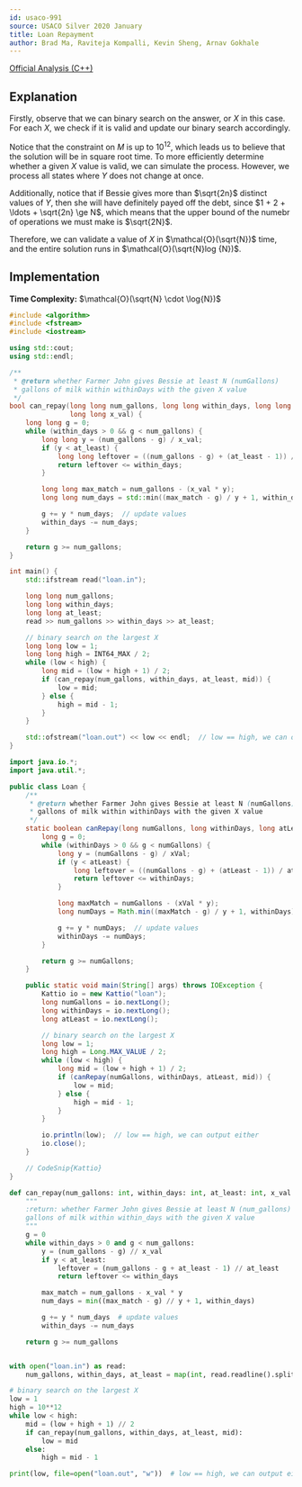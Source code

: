```yaml
---
id: usaco-991
source: USACO Silver 2020 January
title: Loan Repayment
author: Brad Ma, Raviteja Kompalli, Kevin Sheng, Arnav Gokhale
---
```


[Official Analysis (C++)](http://www.usaco.org/current/data/sol_loan_silver_jan20.html)

## Explanation

Firstly, observe that we can binary search on the answer, or $X$ in this case. For each $X$, we check if it is valid and update our binary search accordingly.

Notice that the constraint on $M$ is up to $10^{12}$, which leads us to believe that the solution will be in square root time. To more efficiently determine whether a given $X$ value is valid, we can simulate the process. However, we process all states where $Y$ does not change at once.

Additionally, notice that if Bessie gives more than $\sqrt{2n}$ distinct values of $Y$, then she will have definitely payed off the debt, since $1 + 2 + \ldots + \sqrt{2n} \ge N$, which means that the upper bound of the numebr of operations we must make is $\sqrt{2N}$.

Therefore, we can validate a value of $X$ in $\mathcal{O}(\sqrt{N})$ time, and the entire solution runs in $\mathcal{O}(\sqrt{N}log {N})$.

## Implementation
**Time Complexity:** $\mathcal{O}(\sqrt{N} \cdot \log{N})$

<LanguageSection>
<CPPSection>

```cpp
#include <algorithm>
#include <fstream>
#include <iostream>

using std::cout;
using std::endl;

/**
 * @return whether Farmer John gives Bessie at least N (numGallons)
 * gallons of milk within withinDays with the given X value
 */
bool can_repay(long long num_gallons, long long within_days, long long at_least,
               long long x_val) {
	long long g = 0;
	while (within_days > 0 && g < num_gallons) {
		long long y = (num_gallons - g) / x_val;
		if (y < at_least) {
			long long leftover = ((num_gallons - g) + (at_least - 1)) / at_least;
			return leftover <= within_days;
		}

		long long max_match = num_gallons - (x_val * y);
		long long num_days = std::min((max_match - g) / y + 1, within_days);

		g += y * num_days;  // update values
		within_days -= num_days;
	}

	return g >= num_gallons;
}

int main() {
	std::ifstream read("loan.in");

	long long num_gallons;
	long long within_days;
	long long at_least;
	read >> num_gallons >> within_days >> at_least;

	// binary search on the largest X
	long long low = 1;
	long long high = INT64_MAX / 2;
	while (low < high) {
		long mid = (low + high + 1) / 2;
		if (can_repay(num_gallons, within_days, at_least, mid)) {
			low = mid;
		} else {
			high = mid - 1;
		}
	}

	std::ofstream("loan.out") << low << endl;  // low == high, we can output either
}
```

</CPPSection>
<JavaSection>

```java
import java.io.*;
import java.util.*;

public class Loan {
	/**
	 * @return whether Farmer John gives Bessie at least N (numGallons)
	 * gallons of milk within withinDays with the given X value
	 */
	static boolean canRepay(long numGallons, long withinDays, long atLeast, long xVal) {
		long g = 0;
		while (withinDays > 0 && g < numGallons) {
			long y = (numGallons - g) / xVal;
			if (y < atLeast) {
				long leftover = ((numGallons - g) + (atLeast - 1)) / atLeast;
				return leftover <= withinDays;
			}

			long maxMatch = numGallons - (xVal * y);
			long numDays = Math.min((maxMatch - g) / y + 1, withinDays);

			g += y * numDays;  // update values
			withinDays -= numDays;
		}

		return g >= numGallons;
	}

	public static void main(String[] args) throws IOException {
		Kattio io = new Kattio("loan");
		long numGallons = io.nextLong();
		long withinDays = io.nextLong();
		long atLeast = io.nextLong();

		// binary search on the largest X
		long low = 1;
		long high = Long.MAX_VALUE / 2;
		while (low < high) {
			long mid = (low + high + 1) / 2;
			if (canRepay(numGallons, withinDays, atLeast, mid)) {
				low = mid;
			} else {
				high = mid - 1;
			}
		}

		io.println(low);  // low == high, we can output either
		io.close();
	}

	// CodeSnip{Kattio}
}
```

</JavaSection>
<PySection>

```py
def can_repay(num_gallons: int, within_days: int, at_least: int, x_val: int) -> bool:
	"""
	:return: whether Farmer John gives Bessie at least N (num_gallons)
	gallons of milk within within_days with the given X value
	"""
	g = 0
	while within_days > 0 and g < num_gallons:
		y = (num_gallons - g) // x_val
		if y < at_least:
			leftover = (num_gallons - g + at_least - 1) // at_least
			return leftover <= within_days

		max_match = num_gallons - x_val * y
		num_days = min((max_match - g) // y + 1, within_days)

		g += y * num_days  # update values
		within_days -= num_days

	return g >= num_gallons


with open("loan.in") as read:
	num_gallons, within_days, at_least = map(int, read.readline().split())

# binary search on the largest X
low = 1
high = 10**12
while low < high:
	mid = (low + high + 1) // 2
	if can_repay(num_gallons, within_days, at_least, mid):
		low = mid
	else:
		high = mid - 1

print(low, file=open("loan.out", "w"))  # low == high, we can output either
```

</PySection>
</LanguageSection>
